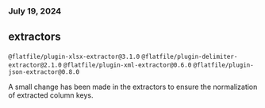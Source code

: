### July 19, 2024

## extractors

`@flatfile/plugin-xlsx-extractor@3.1.0`
`@flatfile/plugin-delimiter-extractor@2.1.0`
`@flatfile/plugin-xml-extractor@0.6.0`
`@flatfile/plugin-json-extractor@0.8.0`

A small change has been made in the extractors to ensure the normalization of extracted column keys.
